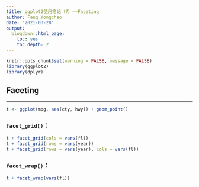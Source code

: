 ```yaml
---
title: ggplot2使用笔记（7）——Faceting
author: Fang Yongchao
date: "2021-03-28"
output:
  blogdown::html_page:
    toc: yes
    toc_depth: 2
---
```


```r
knitr::opts_chunk$set(warning = FALSE, message = FALSE)
library(ggplot2)
library(dplyr)
```

## Faceting

-----------------------------

```r
t <- ggplot(mpg, aes(cty, hwy)) + geom_point()
```

### `facet_grid()`：
```r
t + facet_grid(cols = vars(fl))
t + facet_grid(rows = vars(year))
t + facet_grid(rows = vars(year), cols = vars(fl))
```

### `facet_wrap()`：
```r
t + facet_wrap(vars(fl))
```
